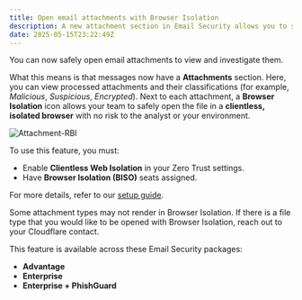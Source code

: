 ```yaml
---
title: Open email attachments with Browser Isolation
description: A new attachment section in Email Security allows you to safely open attachments to view and investigate.
date: 2025-05-15T23:22:49Z
---
```


You can now safely open email attachments to view and investigate them.

What this means is that messages now have a **Attachments** section. Here, you can view processed attachments and their classifications (for example, _Malicious_, _Suspicious_, _Encrypted_). Next to each attachment, a **Browser Isolation** icon allows your team to safely open the file in a **clientless, isolated browser** with no risk to the analyst or your environment.

![Attachment-RBI](~/assets/images/changelog/email-security/Attachment-RBI.png)

To use this feature, you must:

- Enable **Clientless Web Isolation** in your Zero Trust settings.
- Have **Browser Isolation (BISO)** seats assigned.

For more details, refer to our [setup guide](/cloudflare-one/policies/browser-isolation/setup/clientless-browser-isolation/).

Some attachment types may not render in Browser Isolation. If there is a file type that you would like to be opened with Browser Isolation, reach out to your Cloudflare contact.

This feature is available across these Email Security packages:

- **Advantage**
- **Enterprise**
- **Enterprise + PhishGuard**